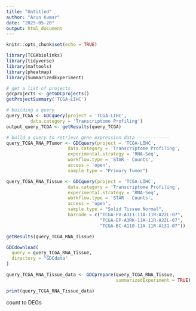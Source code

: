 ---
title: "Untitled"
author: "Arun Kumar"
date: "2025-05-20"
output: html_document
---

```{r setup, include=FALSE}
knitr::opts_chunk$set(echo = TRUE)
```

```{r}
library(TCGAbiolinks)
library(tidyverse)
library(maftools)
library(pheatmap)
library(SummarizedExperiment)
```

```{r}
# get a list of projects
gdcprojects <- getGDCprojects()
getProjectSummary('TCGA-LIHC')
```

```{r}
# building a query
query_TCGA <- GDCquery(project = 'TCGA-LIHC',
         data.category = 'Transcriptome Profiling')
output_query_TCGA <- getResults(query_TCGA)
```

```{r}
# build a query to retrieve gene expression data ------------
query_TCGA_RNA_PTumor <- GDCquery(project = 'TCGA-LIHC',
                       data.category = 'Transcriptome Profiling',
                       experimental.strategy = 'RNA-Seq',
                       workflow.type = 'STAR - Counts',
                       access = 'open',
                       sample.type = "Primary Tumor")
```

```{r}
query_TCGA_RNA_Tissue <- GDCquery(project = 'TCGA-LIHC',
                       data.category = 'Transcriptome Profiling',
                       experimental.strategy = 'RNA-Seq',
                       workflow.type = 'STAR - Counts',
                       access = 'open',
                       sample.type = "Solid Tissue Normal",
                       barcode = c("TCGA-FV-A3I1-11A-11R-A22L-07",
                                   "TCGA-EP-A3RK-11A-11R-A22L-07",
                                   "TCGA-BC-A110-11A-11R-A131-07"))
```

```{r}
getResults(query_TCGA_RNA_Tissue)
```

```{r}

GDCdownload(
  query = query_TCGA_RNA_Tissue,
  directory = "GDCdata"
)
```

```{r}
query_TCGA_RNA_Tissue_data <- GDCprepare(query_TCGA_RNA_Tissue,
                                         summarizedExperiment = TRUE)

print(query_TCGA_RNA_Tissue_data)
```

######################################################################### 

count to DEGs
